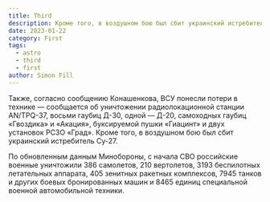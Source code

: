```yaml
---
title: Third
description: Кроме того, в воздушном бою был сбит украинский истребитель Су-27.
date: 2023-01-22
category: First
tags:
  - astro
  - third
  - first
author: Simon Fill
---
```


Также, согласно сообщению Конашенкова, ВСУ понесли потери в технике — сообщается об уничтожении радиолокационной станции AN/TPQ-37, восьми гаубиц Д-30, одной — Д-20, самоходных гаубиц «Гвоздика» и «Акация», буксируемой пушки «Гиацинт» и двух установок РСЗО «Град». Кроме того, в воздушном бою был сбит украинский истребитель Су-27.

По обновленным данным Минобороны, с начала СВО российские военные уничтожили 386 самолетов, 210 вертолетов, 3193 беспилотных летательных аппарата, 405 зенитных ракетных комплексов, 7945 танков и других боевых бронированных машин и 8465 единиц специальной военной автомобильной техники.
